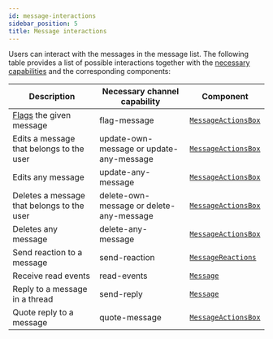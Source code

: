 ```yaml
---
id: message-interactions
sidebar_position: 5
title: Message interactions
---
```


Users can interact with the messages in the message list. The following table provides a list of possible interactions together with the [necessary capabilities](https://getstream.io/chat/docs/javascript/channel_capabilities/?language=javascript) and the corresponding components:

| Description                                                                                          | Necessary channel capability             | Component                                                 |
| ---------------------------------------------------------------------------------------------------- | ---------------------------------------- | --------------------------------------------------------- |
| [Flags](https://getstream.io/chat/docs/javascript/moderation/?language=javascript) the given message | flag-message                             | [`MessageActionsBox`](../components/message-actions.mdx)  |
| Edits a message that belongs to the user                                                             | update-own-message or update-any-message | [`MessageActionsBox`](../components/message-actions.mdx)  |
| Edits any message                                                                                    | update-any-message                       | [`MessageActionsBox`](../components/message-actions.mdx)  |
| Deletes a message that belongs to the user                                                           | delete-own-message or delete-any-message | [`MessageActionsBox`](../components/message-actions.mdx)  |
| Deletes any message                                                                                  | delete-any-message                       | [`MessageActionsBox`](../components/message-actions.mdx)  |
| Send reaction to a message                                                                           | send-reaction                            | [`MessageReactions`](../components/message-reactions.mdx) |
| Receive read events                                                                                  | read-events                              | [`Message`](../components/message.mdx)                    |
| Reply to a message in a thread                                                                       | send-reply                               | [`Message`](../components/message.mdx)                    |
| Quote reply to a message                                                                             | quote-message                            | [`MessageActionsBox`](../components/message-actions.mdx)  |
